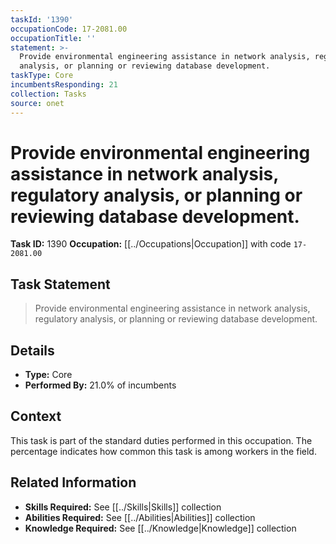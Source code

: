 ```yaml
---
taskId: '1390'
occupationCode: 17-2081.00
occupationTitle: ''
statement: >-
  Provide environmental engineering assistance in network analysis, regulatory
  analysis, or planning or reviewing database development.
taskType: Core
incumbentsResponding: 21
collection: Tasks
source: onet
---
```

# Provide environmental engineering assistance in network analysis, regulatory analysis, or planning or reviewing database development.

**Task ID:** 1390
**Occupation:** [[../Occupations|Occupation]] with code `17-2081.00`

## Task Statement

> Provide environmental engineering assistance in network analysis, regulatory analysis, or planning or reviewing database development.

## Details

- **Type:** Core
- **Performed By:** 21.0% of incumbents

## Context

This task is part of the standard duties performed in this occupation. The percentage indicates how common this task is among workers in the field.

## Related Information

- **Skills Required:** See [[../Skills|Skills]] collection
- **Abilities Required:** See [[../Abilities|Abilities]] collection
- **Knowledge Required:** See [[../Knowledge|Knowledge]] collection
